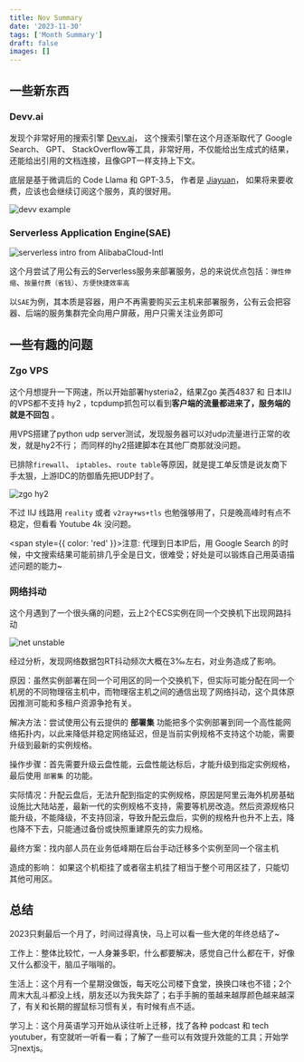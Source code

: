 ```yaml
---
title: Nov Summary
date: '2023-11-30'
tags: ['Month Summary']
draft: false
images: []
---
```




<TOCInline toc={props.toc} exclude="Introduction"/>

## 一些新东西

### Devv.ai

发现个非常好用的搜索引擎 [Devv.ai](https://devv.ai)， 这个搜索引擎在这个月逐渐取代了 Google Search、 GPT、 StackOverflow等工具，非常好用，不仅能给出生成式的结果，还能给出引用的文档连接，且像GPT一样支持上下文。

底层是基于微调后的 Code Llama 和 GPT-3.5， 作者是 [Jiayuan](https://x.com/Tisoga?t=XCWYeEokEe-3zG9zZL7quQ&s=09)， 如果将来要收费，应该也会继续订阅这个服务，真的很好用。

![devv example](/static/images/devv.jpg)

### Serverless Application Engine(SAE)
![serverless intro from AlibabaCloud-Intl](/static/images/serverless.png)

这个月尝试了用公有云的Serverless服务来部署服务，总的来说优点包括：`弹性伸缩`、`按量付费（省钱）`、`方便快捷效率高`

以`SAE`为例，其本质是容器，用户不再需要购买云主机来部署服务，公有云会把容器、后端的服务集群完全向用户屏蔽，用户只需关注业务即可


## 一些有趣的问题

### Zgo VPS
这个月想提升一下网速，所以开始部署hysteria2，结果Zgo 美西4837 和 日本IIJ 的VPS都不支持 hy2 ，tcpdump抓包可以看到**客户端的流量都进来了，服务端的就是不回包**  。

用VPS搭建了python udp server测试，发现服务器可以对udp流量进行正常的收发，就是hy2不行； 而同样的hy2搭建脚本在其他厂商那就没问题。

已排除`firewall`、 `iptables`、`route table`等原因，就是提工单反馈是说友商下手太狠，上游IDC的防御盾先把UDP封了。

![zgo hy2](/static/images/zgo-hy2.png)

不过 IIJ 线路用 `reality` 或者 `v2ray+ws+tls` 也勉强够用了，只是晚高峰时有点不稳定，但看看 Youtube 4k 没问题。

<span style={{ color: 'red' }}>注意: 代理到日本IP后，用 Google Search 的时候，中文搜索结果可能前排几乎全是日文，很难受；好处是可以锻炼自己用英语描述问题的能力~</span>


### 网络抖动
这个月遇到了一个很头痛的问题，云上2个ECS实例在同一个交换机下出现网路抖动

![net unstable](/static/images/NetRTUnstable.png)

经过分析，发现网络数据包RT抖动频次大概在3‰左右，对业务造成了影响。

原因：虽然实例部署在同一个可用区的同一个交换机下，但实际可能分配在同一个机房的不同物理宿主机中，而物理宿主机之间的通信出现了网络抖动，这个具体原因推测可能和多租户资源争抢有关。

解决方法：尝试使用公有云提供的 **部署集** 功能把多个实例部署到同一个高性能网络拓扑内，以此来降低并稳定网络延迟，但是当前实例规格不支持这个功能，需要升级到最新的实例规格。

操作步骤：首先需要升级云盘性能，云盘性能达标后，才能升级到指定实例规格，最后使用 `部署集` 的功能。

实际情况：升配云盘后，无法升配到指定的实例规格，原因是阿里云海外机房基础设施比大陆站差，最新一代的实例规格不支持，需要等机房改造。然后资源规格只能升级，不能降级，不支持回滚，导致升配云盘后，实例的规格升也升不上去，降也降不下去，只能通过备份或快照重建原先的实力规格。

最终方案：找内部人员在业务低峰期在后台手动迁移多个实例至同一个宿主机

造成的影响： 如果这个机柜挂了或者宿主机挂了相当于整个可用区挂了，只能切其他可用区。


## 总结
2023只剩最后一个月了，时间过得真快，马上可以看一些大佬的年终总结了~

工作上：整体比较忙，一人身兼多职，什么都要解决，感觉自己什么都在干，好像又什么都没干，脑瓜子嗡嗡的。

生活上：这个月有一个星期没做饭，每天吃公司楼下食堂，换换口味也不错；2个周末大乱斗都没上线，朋友还以为我失踪了；右手手腕的茧越来越厚颜色越来越深了，有关和长期的握鼠标习惯有关，有时候有点不适。

学习上：这个月英语学习开始从读往听上迁移，找了各种 podcast 和 tech youtuber，有空就听一听看一看；了解了一些可以有效提升效能的工具；开始学习nextjs。






